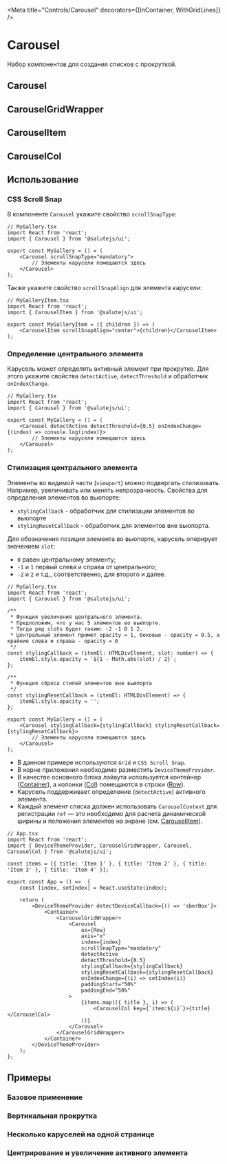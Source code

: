 



<Meta title="Controls/Carousel" decorators={[InContainer, WithGridLines]} />

# Carousel
Набор компонентов для создания списков с прокруткой.

## Carousel
<Description of={Carousel} />
<Props of={Carousel} />

## CarouselGridWrapper
<Description of={CarouselGridWrapper} />

## CarouselItem
<Description of={CarouselItem} />
<Props of={CarouselItem} />

## CarouselCol
<Description of={CarouselCol} />
<Props of={CarouselCol} />

## Использование

### CSS Scroll Snap
В компоненте ``Carousel`` укажите свойство ``scrollSnapType``:
```tsx
// MyGallery.tsx
import React from 'react';
import { Carousel } from '@salutejs/ui';

export const MyGallery = () = (
    <Carousel scrollSnapType="mandatory">
        // Элементы карусели помещаются здесь
    </Carousel>
);
```
Также укажите свойство ``scrollSnapAlign`` для элемента карусели:
```tsx
// MyGalleryItem.tsx
import React from 'react';
import { CarouselItem } from '@salutejs/ui';

export const MyGalleryItem = ({ children }) => (
    <CarouselItem scrollSnapAlign="center">{children}</CarouselItem>
);
```

### Определение центрального элемента
Карусель может определять активный элемент при прокрутке.
Для этого укажите свойства ``detectActive``, ``detectThreshold`` и обработчик ``onIndexChange``.
```tsx
// MyGallery.tsx
import React from 'react';
import { Carousel } from '@salutejs/ui';

export const MyGallery = () = (
    <Carousel detectActive detectThreshold={0.5} onIndexChange={(index) => console.log(index)}>
        // Элементы карусели помещаются здесь
    </Carousel>
);
```

### Стилизация центрального элемента
Элементы во видимой части (``viewport``) можно подвергать стилизовать.
Например, увеличивать или менять непрозрачность.
Свойства для определения элементов во вьюпорте:
* ``stylingCallback`` - обработчик для стилизации элементов во вьюпорте
* ``stylingResetCallback`` - обработчик для элементов вне вьюпорта.

Для обозначения позиции элемента во вьюпорте, карусель оперирует значением ``slot``:
* ``0`` равен центральному элементу;
* ``-1`` и ``1`` первый слева и справа от центрального;
* ``-2`` и ``2`` и т.д., соответственно, для второго и далее.

```tsx
// MyGallery.tsx
import React from 'react';
import { Carousel } from '@salutejs/ui';

/**
 * Функция увеличения центрального элемента.
 * Предположим, что у нас 5 элементов во вьюпорте.
 * Тогда ряд slots будет таким: -2 -1 0 1 2.
 * Центральный элемент примет opacity = 1, боковые - opacity = 0.5, а крайние слева и справа - opacity = 0
 */
const stylingCallback = (itemEl: HTMLDivElement, slot: number) => {
    itemEl.style.opacity = `${1 - Math.abs(slot) / 2}`;
};

/**
 * Функция сброса стилей элементов вне вьюпорта
 */
const stylingResetCallback = (itemEl: HTMLDivElement) => {
    itemEl.style.opacity = '';
};

export const MyGallery = () = (
    <Carousel stylingCallback={stylingCallback} stylingResetCallback={stylingResetCallback}>
        // Элементы карусели помещаются здесь
    </Carousel>
);
```

* В данном примере используются ``Grid`` и ``CSS Scroll Snap``.
* В корне приложения необходимо разместить ``DeviceThemeProvider``.
* В качестве основного блока лэйаута используется контейнер ([Container](/docs/layout-grid--default#container)),
а колонки ([Col](/docs/layout-grid--default#col)) помещаются в строки ([Row](/docs/layout-grid--default#row)).
* Карусель поддерживает определение (``detectActive``) активного элемента.
* Каждый элемент списка должен использовать ``CarouselContext`` для регистрации ``ref``
— это необходимо для расчета динамической ширины и положения элементов на экране (см. [CarouselItem](#carouselitem)).

```tsx
// App.tsx
import React from 'react';
import { DeviceThemeProvider, CarouselGridWrapper, Carousel, CarouselCol } from '@salutejs/ui';

const items = [{ title: 'Item 1' }, { title: 'Item 2' }, { title: 'Item 3' }, { title: 'Item 4' }];

export const App = () =>  {
    const [index, setIndex] = React.useState(index);

    return (
        <DeviceThemeProvider detectDeviceCallback={() => 'sberBox'}>
            <Container>
                <CarouselGridWrapper>
                    <Carousel
                        as={Row}
                        axis="x"
                        index={index}
                        scrollSnapType="mandatory"
                        detectActive
                        detectThreshold={0.5}
                        stylingCallback={stylingCallback}
                        stylingResetCallback={stylingResetCallback}
                        onIndexChange={(i) => setIndex(i)}
                        paddingStart="50%"
                        paddingEnd="50%"
                    >
                        {items.map(({ title }, i) => (
                            <CarouselCol key={`item:${i}`}>{title}</CarouselCol>
                        ))}
                    </Carousel>
                </CarouselGridWrapper>
            </Container>
        </DeviceThemeProvider>
    );
};
```

## Примеры

### Базовое применение
<Canvas>
    <Story name="Basic" story={stories.Basic} />
</Canvas>

### Вертикальная прокрутка
<Canvas>
    <Story name="Vertical" story={stories.Vertical} />
</Canvas>

### Несколько каруселей на одной странице
<Canvas>
    <Story name="MusicPage" story={stories.MusicPage} />
</Canvas>

### Центрирование и увеличение активного элемента
<Canvas>
    <Story name="CenterItem" story={stories.CenterItem} />
</Canvas>
